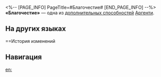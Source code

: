 <%-- [PAGE_INFO]
PageTitle=#Благочестие#
[END_PAGE_INFO] --%>
{{Навык Инфобокс
|Название         = Благочестие
|Изображение      = След Благочестие.png
|Персонаж         = Аргенти
|Тип              = Доп. способность
|Возвышение       = 2
|Длительность     = 
|Описание         = В начале хода немедленно получает 1 ур. статуса Апофеоз.
|Свойство1        = 
|Масштабирование1 = 
}}
'''«Благочестие»''' — одна из [[дополнительная способность|дополнительных способностей]] [[Аргенти]].

==На других языках==
{{На других языках
|en   = Piety
|zhs  = 虔诚
|zht  = 虔誠
|ja   = {{Rubi|敬虔|けいけん}}
|ko   = 경건
|es   = Devoción
|fr   = Piété
|ru   = Благочестие
|th   = Piety
|vi   = Thành Kính
|de   = Frömmigkeit
|id   = Piety
|pt   = Piedade
}}

==История изменений
{{История изменений|3.5}}

==Навигация==
{{Навык Навбокс|Аргенти}}

[[en:]]